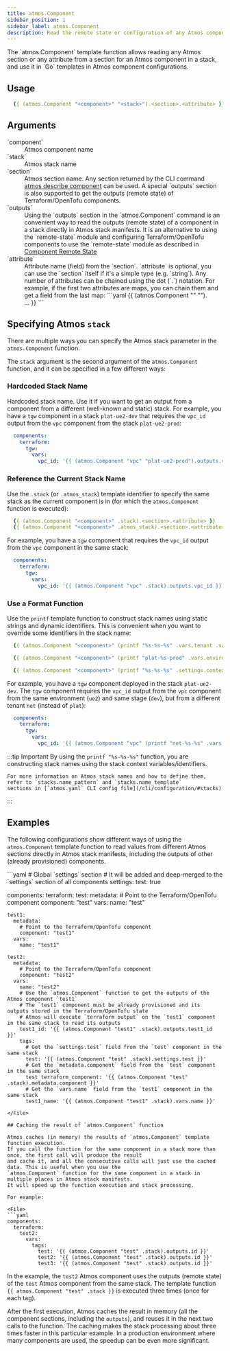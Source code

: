 ```yaml
---
title: atmos.Component
sidebar_position: 1
sidebar_label: atmos.Component
description: Read the remote state or configuration of any Atmos component
---
```


<Intro>
The `atmos.Component` template function allows reading any Atmos section or any attribute from a section for an
Atmos component in a stack, and use it in `Go` templates in Atmos component configurations.
</Intro>

## Usage

```yaml
  {{ (atmos.Component "<component>" "<stack>").<section>.<attribute> }}
```

## Arguments

<dl>
  <dt>`component`</dt>
  <dd>Atmos component name</dd>

  <dt>`stack`</dt>
  <dd>Atmos stack name</dd>

  <dt>`section`</dt>
  <dd>Atmos section name. Any section returned by the CLI command
  <a href="/cli/commands/describe/component#output">atmos describe component</a> can be used.
  A special `outputs` section is also supported to get the outputs (remote state) of Terraform/OpenTofu components.</dd>

  <dt>`outputs`</dt>
  <dd>Using the `outputs` section in the `atmos.Component` command is an convenient way to read the outputs (remote state)
  of a component in a stack directly in Atmos stack manifests. It is an alternative to using the `remote-state`
  module and configuring Terraform/OpenTofu components to use the `remote-state` module as described in
  <a href="/core-concepts/components/terraform/remote-state">Component Remote State</a></dd>

  <dt>`attribute`</dt>
  <dd>
  Attribute name (field) from the `section`. `attribute` is optional, you can use the `section` itself
  if it's a simple type (e.g. `string`). Any number of attributes can be chained using the dot (`.`) notation.
  For example, if the first two attributes are maps, you can chain them and get a field from the last map:
  ```yaml
  {{ (atmos.Component "<component>" "<stack>").<section>.<attribute1>.<attribute2>.<field1> }}
  ```
  </dd>
</dl>


## Specifying Atmos `stack`

There are multiple ways you can specify the Atmos stack parameter in the `atmos.Component` function.

The `stack` argument is the second argument of the `atmos.Component` function, and it can be specified in a few different ways:

### Hardcoded Stack Name

Hardcoded stack name. Use it if you want to get an output from a component from a different (well-known and static) stack. For example, you have a `tgw` component in a stack `plat-ue2-dev` that requires the `vpc_id` output from the `vpc` component from the stack `plat-ue2-prod`:

```yaml title="plat-ue2-dev"
  components:
    terraform:
      tgw:
        vars:
          vpc_id: '{{ (atmos.Component "vpc" "plat-ue2-prod").outputs.vpc_id }}'
```

### Reference the Current Stack Name

Use the `.stack` (or `.atmos_stack`) template identifier to specify the same stack as the current component is in (for which the `atmos.Component` function is executed):

```yaml
  {{ (atmos.Component "<component>" .stack).<section>.<attribute> }}
  {{ (atmos.Component "<component>" .atmos_stack).<section>.<attribute> }}
```

For example, you have a `tgw` component that requires the `vpc_id` output from the `vpc` component in the same stack:

```yaml
  components:
    terraform:
      tgw:
        vars:
          vpc_id: '{{ (atmos.Component "vpc" .stack).outputs.vpc_id }}'
```

### Use a Format Function

Use the `printf` template function to construct stack names using static strings and dynamic identifiers. This is convenient when you want to override some identifiers in the stack name:

```yaml
  {{ (atmos.Component "<component>" (printf "%s-%s-%s" .vars.tenant .vars.environment .vars.stage)).<section>.<attribute> }}

  {{ (atmos.Component "<component>" (printf "plat-%s-prod" .vars.environment)).<section>.<attribute> }}

  {{ (atmos.Component "<component>" (printf "%s-%s-%s" .settings.context.tenant .settings.context.region .settings.context.account)).<section>.<attribute> }}
```

For example, you have a `tgw` component deployed in the stack `plat-ue2-dev`. The `tgw` component requires the
`vpc_id` output from the `vpc` component from the same environment (`ue2`) and same stage (`dev`), but from a different
tenant `net` (instead of `plat`):

```yaml title="plat-ue2-dev"
  components:
    terraform:
      tgw:
        vars:
          vpc_id: '{{ (atmos.Component "vpc" (printf "net-%s-%s" .vars.environment .vars.stage)).outputs.vpc_id }}'
```

:::tip Important
    By using the `printf "%s-%s-%s"` function, you are constructing stack names using the stack context variables/identifiers.

    For more information on Atmos stack names and how to define them, refer to `stacks.name_pattern` and `stacks.name_template`
    sections in [`atmos.yaml` CLI config file](/cli/configuration/#stacks)
:::

## Examples

The following configurations show different ways of using the `atmos.Component` template function to read values from
different Atmos sections directly in Atmos stack manifests, including the outputs of other
(already provisioned) components.

<File>
```yaml
# Global `settings` section
# It will be added and deep-merged to the `settings` section of all components
settings:
  test: true

components:
  terraform:
    test:
      metadata:
        # Point to the Terraform/OpenTofu component
        component: "test"
      vars:
        name: "test"

    test1:
      metadata:
        # Point to the Terraform/OpenTofu component
        component: "test1"
      vars:
        name: "test1"

    test2:
      metadata:
        # Point to the Terraform/OpenTofu component
        component: "test2"
      vars:
        name: "test2"
        # Use the `atmos.Component` function to get the outputs of the Atmos component `test1`
        # The `test1` component must be already provisioned and its outputs stored in the Terraform/OpenTofu state
        # Atmos will execute `terraform output` on the `test1` component in the same stack to read its outputs
        test1_id: '{{ (atmos.Component "test1" .stack).outputs.test1_id }}'
        tags:
          # Get the `settings.test` field from the `test` component in the same stack
          test: '{{ (atmos.Component "test" .stack).settings.test }}'
          # Get the `metadata.component` field from the `test` component in the same stack
          test_terraform_component: '{{ (atmos.Component "test" .stack).metadata.component }}'
          # Get the `vars.name` field from the `test1` component in the same stack
          test1_name: '{{ (atmos.Component "test1" .stack).vars.name }}'
```
</File>

## Caching the result of `atmos.Component` function

Atmos caches (in memory) the results of `atmos.Component` template function execution.
If you call the function for the same component in a stack more than once, the first call will produce the result
and cache it, and all the consecutive calls will just use the cached data. This is useful when you use the 
`atmos.Component` function for the same component in a stack in multiple places in Atmos stack manifests.
It will speed up the function execution and stack processing.

For example:

<File>
```yaml
components:
  terraform:
    test2:
      vars:
        tags:
          test: '{{ (atmos.Component "test" .stack).outputs.id }}'
          test2: '{{ (atmos.Component "test" .stack).outputs.id }}'
          test3: '{{ (atmos.Component "test" .stack).outputs.id }}'
```
</File>

In the example, the `test2` Atmos component uses the outputs (remote state) of the `test` Atmos component from the same stack.
The template function `{{ atmos.Component "test" .stack }}` is executed three times (once for each tag).

After the first execution, Atmos caches the result in memory (all the component sections, including the `outputs`),
and reuses it in the next two calls to the function. The caching makes the stack processing about three times faster in this
particular example. In a production environment where many components are used, the speedup can be even more significant.
